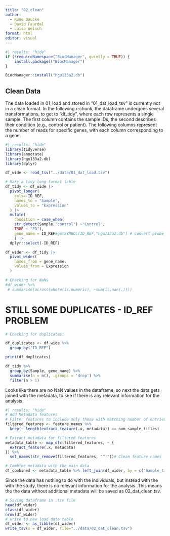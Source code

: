 ```yaml
---
title: "02_clean"
author: 
  - Rune Daucke 
  - David Faurdal
  - Luisa Weisch
format: html
editor: visual
---
```


```r
#| results: "hide"
if (!requireNamespace("BiocManager", quietly = TRUE)) {
    install.packages("BiocManager")
}

BiocManager::install("hgu133a2.db")

```

## Clean Data

The data loaded in 01_load and stored in "01_dat_load_tsv" is currently not in a clean format. In the following r-chunk, the dataframe undergoes several transformations, to get to "df_tidy", where each row represents a single sample. The first column contains the sample IDs, the second describes their condition (e.g., control or patient). The following columns represent the number of reads for specific genes, with each column corresponding to a gene.

```r
#| results: "hide"
library(tidyverse)
library(annotate)
library(hgu133a2.db)
library(dplyr)

```

```r
df_wide <- read_tsv("../data/01_dat_load.tsv")

# Make a tidy long format table
df_tidy <- df_wide |>
  pivot_longer(
    cols=-ID_REF,
    names_to = "Sample",
    values_to = "Expression"
  ) |>
  mutate(
    Condition = case_when(
    str_detect(Sample,"control") ~"Control",
    TRUE ~ "PD"),
    gene_name = ID_REF#getSYMBOL(ID_REF,"hgu133a2.db") # convert probe_ID to gene_name
    ) |>
  dplyr::select(-ID_REF)

df_wider <- df_tidy |>
  pivot_wider(
    names_from = gene_name,
    values_from = Expression
  )

```

```r
# Checking for NaNs
#df_wider %>%
 # summarise(across(where(is.numeric), ~sum(is.nan(.))))
```

# STILL SOME DUPLICATES - ID_REF PROBLEM

```r
# Checking for duplicates:

df_duplicates <- df_wide %>%
  group_by("ID_REF")

print(df_duplicates)

df_tidy %>%
  group_by(Sample, gene_name) %>%
  summarise(n = n(), .groups = 'drop') %>%
  filter(n > 1)

```

Looks like there are no NaN values in the dataframe, so next the data gets joined with the metadata, to see if there is any relevant information for the analysis.

```r
#| results: "hide"
# Add Metadata features
# Filter features to include only those with matching number of entries
filtered_features <- feature_names %>%
  keep(~ length(extract_feature(.x, metadata)) == num_sample_titles)

# Extract metadata for filtered features
metadata_table <- map_dfc(filtered_features, ~ {
  extract_feature(.x, metadata)
}) %>%
  set_names(str_remove(filtered_features, "^!"))# Clean feature names

# Combine metadata with the main data
df_combined <- metadata_table %>% left_join(df_wider, by = c("Sample_title" = "Sample"))

```

Since the data has nothing to do with the individuals, but instead with the with the study, there is no relevant information for the analysis. This means the the data without additional metadata will be saved as 02_dat_clean.tsv.

```r
# Saving dataframe in .tsv file
head(df_wider)
class(df_wider)
nrow(df_wider)
# write to new load data table
df_wider <- as_tibble(df_wider)
write_tsv(x = df_wider, file="../data/02_dat_clean.tsv")
```
